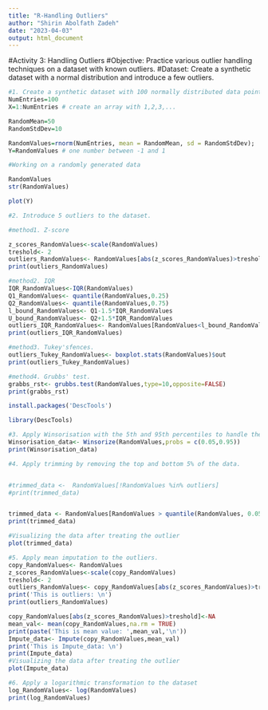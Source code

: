 ---
title: "R-Handling Outliers"
author: "Shirin Abolfath Zadeh"
date: "2023-04-03"
output: html_document
---
#Activity 3: Handling Outliers
#Objective: Practice various outlier handling techniques on a dataset with known outliers.
#Dataset: Create a synthetic dataset with a normal distribution and introduce a few outliers.

```{r}
#1. Create a synthetic dataset with 100 normally distributed data points with a mean of 50 and a standard deviation of 10.
NumEntries=100
X=1:NumEntries # create an array with 1,2,3,...

RandomMean=50
RandomStdDev=10

RandomValues=rnorm(NumEntries, mean = RandomMean, sd = RandomStdDev);
Y=RandomValues # one number between -1 and 1

#Working on a randomly generated data

RandomValues
str(RandomValues)
```
```{r}
plot(Y)
```


```{r}
#2. Introduce 5 outliers to the dataset.

#method1. Z-score 

z_scores_RandomValues<-scale(RandomValues)
treshold<- 2
outliers_RandomValues<- RandomValues[abs(z_scores_RandomValues)>treshold]
print(outliers_RandomValues)
```
```{r}
#method2. IQR 
IQR_RandomValues<-IQR(RandomValues)
Q1_RandomValues<- quantile(RandomValues,0.25)
Q2_RandomValues<- quantile(RandomValues,0.75)
l_bound_RandomValues<- Q1-1.5*IQR_RandomValues
U_bound_RandomValues<- Q2+1.5*IQR_RandomValues
outliers_IQR_RandomValues<- RandomValues[RandomValues<l_bound_RandomValues | RandomValues > U_bound_RandomValues]
print(outliers_IQR_RandomValues)
```
```{r}
#method3. Tukey'sfences.
outliers_Tukey_RandomValues<- boxplot.stats(RandomValues)$out
print(outliers_Tukey_RandomValues)
```
```{r}
#method4. Grubbs' test.
grabbs_rst<- grubbs.test(RandomValues,type=10,opposite=FALSE)
print(grabbs_rst)
```

```{r}
install.packages('DescTools')
```
```{r}
library(DescTools)
```

```{r}
#3. Apply Winsorisation with the 5th and 95th percentiles to handle the outliers.
Winsorisation_data<- Winsorize(RandomValues,probs = c(0.05,0.95))
print(Winsorisation_data)
```

```{r}
#4. Apply trimming by removing the top and bottom 5% of the data.


#trimmed_data <-  RandomValues[!RandomValues %in% outliers]
#print(trimmed_data)


trimmed_data <- RandomValues[RandomValues > quantile(RandomValues, 0.05) & RandomValues < quantile(RandomValues, 0.95)]
print(trimmed_data)

#Visualizing the data after treating the outlier
plot(trimmed_data)
```


```{r}
#5. Apply mean imputation to the outliers.
copy_RandomValues<- RandomValues
z_scores_RandomValues<-scale(copy_RandomValues)
treshold<- 2
outliers_RandomValues<- copy_RandomValues[abs(z_scores_RandomValues)>treshold]
print('This is outliers: \n')
print(outliers_RandomValues)

copy_RandomValues[abs(z_scores_RandomValues)>treshold]<-NA
mean_val<- mean(copy_RandomValues,na.rm = TRUE)
print(paste('This is mean value: ',mean_val,'\n'))
Impute_data<- Impute(copy_RandomValues,mean_val)
print('This is Impute_data: \n')
print(Impute_data)
#Visualizing the data after treating the outlier
plot(Impute_data)
```


```{r}
#6. Apply a logarithmic transformation to the dataset
log_RandomValues<- log(RandomValues)
print(log_RandomValues)
```
